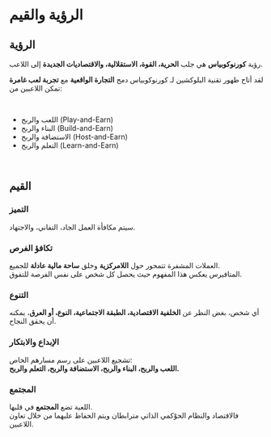 # الرؤية والقيم  

## الرؤية  

رؤية **كورنوكوبياس** هي جلب **الحرية، القوة، الاستقلالية، والاقتصاديات الجديدة** إلى اللاعب.  

لقد أتاح ظهور تقنية البلوكشين لـ كورنوكوبياس دمج **التجارة الواقعية** مع **تجربة لعب غامرة** تمكن اللاعبين من:  

</br>  

<ul className="list-disc pl-6 space-y-2">
  <li>اللعب والربح (Play-and-Earn)</li>
  <li>البناء والربح (Build-and-Earn)</li>
  <li>الاستضافة والربح (Host-and-Earn)</li>
  <li>التعلم والربح (Learn-and-Earn)</li>
</ul>  

</br>  

## القيم  

### التميز  
سيتم مكافأة العمل الجاد، التفاني، والاجتهاد.  

### تكافؤ الفرص  
العملات المشفرة تتمحور حول **اللامركزية** وخلق **ساحة مالية عادلة** للجميع.  
المتافيرس يعكس هذا المفهوم حيث يحصل كل شخص على نفس الفرصة للتفوق.  

### التنوع  
أي شخص، بغض النظر عن **الخلفية الاقتصادية، الطبقة الاجتماعية، النوع، أو العرق**، يمكنه أن يحقق النجاح.  

### الإبداع والابتكار  
تشجيع اللاعبين على رسم مسارهم الخاص:  
**اللعب والربح، البناء والربح، الاستضافة والربح، التعلم والربح.**  

### المجتمع  
اللعبة تضع **المجتمع** في قلبها.  
فالاقتصاد والنظام الحوْكمي الذاتي مترابطان ويتم الحفاظ عليهما من خلال تعاون اللاعبين.  
